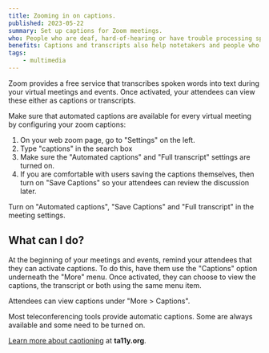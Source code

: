 ```yaml
---
title: Zooming in on captions.
published: 2023-05-22
summary: Set up captions for Zoom meetings.
who: People who are deaf, hard-of-hearing or have trouble processing spoken words. 
benefits: Captions and transcripts also help notetakers and people who are distracted.
tags:
    - multimedia
---
```




Zoom provides a free service that transcribes spoken words into text during your virtual meetings and events. Once activated, your attendees can view these either as captions or transcripts.

Make sure that automated captions are available for every virtual meeting by configuring your zoom captions:
1. On your web zoom page, go to "Settings" on the left.
2. Type "captions" in the search box
3. Make sure the "Automated captions" and "Full transcript" settings are turned on. 
4. If you are comfortable with users saving the captions themselves, then turn on "Save Captions" so your attendees can review the discussion later. 

<ImageFigure src={settingsImg} class="my-3 text-center" imageClass="w-100 bg-white" alt="Screenshot of Zoom with 'Automated captions', 'Save Captions', and 'Full transcript' turned on.">
    <Fragment slot="caption">Turn on "Automated captions", "Save Captions" and "Full transcript" in the meeting settings.</Fragment>
</ImageFigure>

## What can I do?

At the beginning of your meetings and events, remind your attendees that they can activate captions. To do this, have them use the "Captions" option underneath the "More" menu. Once activated, they can choose to view the captions, the transcript or both using the same menu item.

<ImageFigure src={moreImg} class="my-3 w-100 text-center" imageClass="d-block mx-auto bg-white" alt="The 'More' Menu in Zoom, highlighting the 'Captions' option.">
    <Fragment slot="caption">Attendees can view captions under "More > Captions".</Fragment>
</ImageFigure>

Most teleconferencing tools provide automatic captions. Some are always available and some need to be turned on.

[Learn more about captioning](https://www.ta11y.org/learning/topic?key=media.captioning) at **ta11y.org**.
